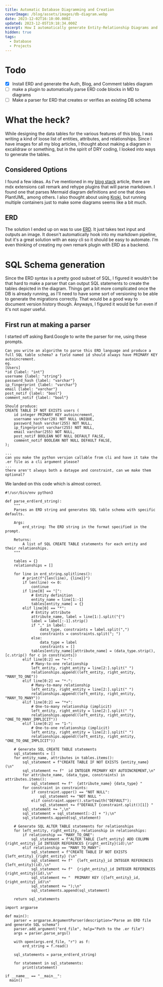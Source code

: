 ```yaml
---
title: Automatic Database Diagramming and Creation
coverImage: /blog/assets/images/db-diagram.webp
date: 2023-12-02T16:10:00.000Z
updated: 2023-12-05T19:18:34.000Z
excerpt: How I automatically generate Entity-Relationship Diagrams and SQL schemas from markdown.
hidden: true
tags:
  - Database
  - Projects
---
```


# Todo

- [x] Install ERD and generate the Auth, Blog, and Comment tables diagram
- [ ] make a plugin to automatically parse ERD code blocks in MD to diagrams
- [ ] Make a parser for ERD that creates or verifies an existing DB schema

# What the heck?

While designing the data tables for the various features of this blog, I was writing a kind of loose list of entities, attributes, and relationships. Since I have images for all my blog articles, I thought about making a diagram in excalidraw or something, but in the spirit of DRY coding, I looked into ways to generate the tables.

## Considered Options

I found a few ideas. As I've mentioned in my [blog stack](/blog/articles/blog-stack) article, there are mdx extensions call remark and rehype plugins that will parse markdown. I found one that parses Mermaid diagram definitions and one that does PlantUML, among others. I also thought about using [Kroki](https://github.com/yuzutech/kroki), but running multiple containers just to make some diagrams seems like a bit much.

## ERD

The solution I ended up on was to use [ERD](https://github.com/BurntSushi/erd). It just takes text input and outputs an image. It doesn't automatically hook into my markdown pipeline, but it's a great solution with an easy cli so it should be easy to automate. I'm even thinking of creating my own remark plugin with ERD as a backend.

# SQL Schema generation

Since the ERD syntax is a pretty good subset of SQL, I figured it wouldn't be that hard to make a parser that can output SQL statements to create the tables depicted in the diagram. Things get a bit more complicated once the DB is already running, as I'll need to have some sort of versioning to be able to generate the migrations correctly. That would be a good way to document version history though.
Anyways, I figured it would be fun even if it's not _super_ useful.

## First run at making a parser

I started off asking Bard.Google to write the parser for me, using these prompts.

```
Can you write an algorithm to parse this ERD language and produce a full SQL table schema? a field named id should always have PRIMARY KEY autoincrement.
eg.
[Users]
*id {label: "int"}
username {label: "string"}
password_hash {label: "varchar"}
ip_fingerprint {label: "varchar"}
email {label: "varchar"}
post_notif {label: "bool"}
comment_notif {label: "bool"}

Should produce:
CREATE TABLE IF NOT EXISTS users (
    id integer PRIMARY KEY autoincrement,
    username varchar(20) NOT NULL UNIQUE,
    password_hash varchar(255) NOT NULL,
    ip_fingerprint varchar(255) NOT NULL,
    email varchar(255) NOT NULL,
    post_notif BOOLEAN NOT NULL DEFAULT FALSE,
    comment_notif BOOLEAN NOT NULL DEFAULT FALSE,
);

...
can you make the python version callable from cli and have it take the .er file as a cli argument please?
...
there aren't always both a dataype and constraint, can we make them optional?
```

We landed on this code which is almost correct.

```python: erd_to_sql.py
#!/usr/bin/env python3

def parse_erd(erd_string):
	"""
	Parses an ERD string and generates SQL table schema with specific defaults.

	Args:
		erd_string: The ERD string in the format specified in the prompt.

	Returns:
		A list of SQL CREATE TABLE statements for each entity and their relationships.
	"""

	tables = {}
	relationships = []

	for line in erd_string.splitlines():
		# print(f"{len(line), {line}}")
		if len(line) <= 0:
			continue
		if line[0] == "[":
			# Entity definition
			entity_name = line[1:-1]
			tables[entity_name] = {}
		elif line[0] == "*":
			# Entity attribute
			attribute_name, label = line[1:].split("{")
			label = label[:-1].strip()
			if "," in label:
				data_type, constraints = label.split(",")
				constraints = constraints.split("; ")
			else:
				data_type = label
				constraints = []
			tables[entity_name][attribute_name] = (data_type.strip(), [c.strip() for c in constraints])
		elif line[0:2] == "+-":
			# Many-to-one relationship
			left_entity, right_entity = line[2:].split(" ")
			relationships.append((left_entity, right_entity, "MANY_TO_ONE"))
		elif line[0:2] == "*-":
			# Many-to-many relationship
			left_entity, right_entity = line[2:].split(" ")
			relationships.append((left_entity, right_entity, "MANY_TO_MANY"))
		elif line[0:2] == "*+":
			# One-to-many relationship (implicit)
			left_entity, right_entity = line[2:].split(" ")
			relationships.append((left_entity, right_entity, "ONE_TO_MANY_IMPLICIT"))
		elif line[0:2] == "1-":
			# One-to-one relationship (implicit)
			left_entity, right_entity = line[2:].split(" ")
			relationships.append((left_entity, right_entity, "ONE_TO_ONE_IMPLICIT"))

	# Generate SQL CREATE TABLE statements
	sql_statements = []
	for entity_name, attributes in tables.items():
		sql_statement = f"CREATE TABLE IF NOT EXISTS {entity_name} (\n"
		sql_statement += f"  id INTEGER PRIMARY KEY AUTOINCREMENT,\n"
		for attribute_name, (data_type, constraints) in attributes.items():
			sql_statement += f"  {attribute_name} {data_type} "
		for constraint in constraints:
			if constraint.upper() == "NOT NULL":
				sql_statement += "NOT NULL "
			elif constraint.upper().startswith("DEFAULT"):
				sql_statement += f"DEFAULT {constraint.split()[1]} "
		sql_statement += ",\n"
		sql_statement = sql_statement[:-2] + ");\n"
		sql_statements.append(sql_statement)

	# Generate SQL ALTER TABLE statements for relationships
	for left_entity, right_entity, relationship in relationships:
		if relationship == "MANY_TO_ONE":
			sql_statement = f"ALTER TABLE {left_entity} ADD COLUMN {right_entity}_id INTEGER REFERENCES {right_entity}(id);\n"
		elif relationship == "MANY_TO_MANY":
			sql_statement = f"CREATE TABLE IF NOT EXISTS {left_entity}_{right_entity} (\n"
			sql_statement += f"  {left_entity}_id INTEGER REFERENCES {left_entity}(id),\n"
			sql_statement += f"  {right_entity}_id INTEGER REFERENCES {right_entity}(id),\n"
			sql_statement += "  PRIMARY KEY ({left_entity}_id, {right_entity}_id)\n"
			sql_statement += ");\n"
			sql_statements.append(sql_statement)

	return sql_statements

import argparse

def main():
	parser = argparse.ArgumentParser(description="Parse an ERD file and generate SQL schema")
	parser.add_argument("erd_file", help="Path to the .er file")
	args = parser.parse_args()

	with open(args.erd_file, "r") as f:
		erd_string = f.read()

	sql_statements = parse_erd(erd_string)

	for statement in sql_statements:
		print(statement)

if __name__ == "__main__":
  main()
```
